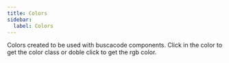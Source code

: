 ```yaml
---
title: Colors
sidebar:
  label: Colors
---
```



Colors created to be used with buscacode components. Click in the color
to get the color class or doble click to get the rgb color.

<ColorsSection />
